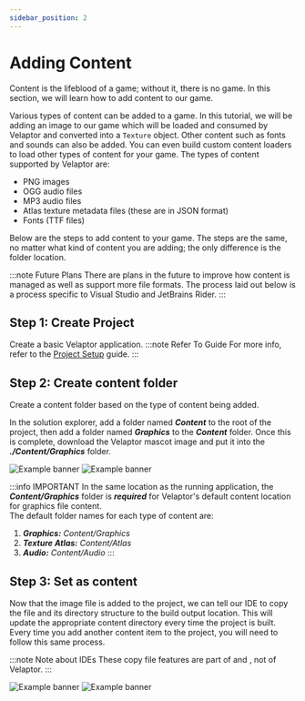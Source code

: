 ```yaml
---
sidebar_position: 2
---
```



# Adding Content

Content is the lifeblood of a game; without it, there is no game. In this section, we will
learn how to add content to our game.

Various types of content can be added to a game. In this tutorial, we will be adding an image to our game which will be loaded and consumed by Velaptor and converted into a `Texture` object. Other content such as fonts and sounds can also be added. You can even build custom content loaders to load other types of content for your game.
The types of content supported by Velaptor are:
- PNG images
- OGG audio files
- MP3 audio files
- Atlas texture metadata files (these are in JSON format)
- Fonts (TTF files)

Below are the steps to add content to your game. The steps are the same, no matter what kind of content you are adding;
the only difference is the folder location.

:::note Future Plans
There are plans in the future to improve how content is managed as well as support more file formats.
The process laid out below is a process specific to Visual Studio and JetBrains Rider.
:::


## <span className="color-step">Step 1: Create Project</span>

Create a basic Velaptor application.
:::note Refer To Guide
For more info, refer to the [Project Setup](./project-setup) guide.
:::


## <span className="color-step">Step 2: Create content folder</span>

Create a content folder based on the type of content being added.


In the solution explorer, add a folder named _**Content**_ to the root of the project, then add a folder named _**Graphics**_ to the _**Content**_ folder.
Once this is complete, download the Velaptor mascot image and put it into the _**./Content/Graphics**_ folder.

<Tabs>
    <TabItem value="vs" label="Visual Studio" default>
        <img style={{width: '70%'}} src={require('@site/static/img/tutorials/guides/rendering-textures/add-texture-vs.gif').default} alt="Example banner"/>
    </TabItem>
    <TabItem value="banana" label="JetBrains Rider">
        <img style={{width: '70%'}} src={require('@site/static/img/tutorials/guides/rendering-textures/add-texture-rider.gif').default} alt="Example banner"/>
    </TabItem>
</Tabs>

:::info IMPORTANT
In the same location as the running application, the _**Content/Graphics**_ folder is _**required**_ for Velaptor's default content location for graphics file content.  
The default folder names for each type of content are:
1. _**Graphics:**_ _Content/Graphics_
2. _**Texture Atlas:**_ _Content/Atlas_
3. _**Audio:**_ _Content/Audio_
:::


## <span className="color-step">Step 3: Set as content</span>

Now that the image file is added to the project, we can tell our IDE to copy the file and its directory
structure to the build output location. This will update the appropriate content directory every time the
project is built. Every time you add another content item to the project, you will need to follow this same process.

:::note Note about IDEs
These copy file features are part of <Url href="https://visualstudio.microsoft.com/" text="Visual Studio" openInNewTab="true"/> and
<Url href="https://www.jetbrains.com/rider/" text="JetBrains Rider" openInNewTab="true"/>, not of Velaptor.
:::

<Tabs>
    <TabItem value="vs" label="Visual Studio" default>
        <img style={{width: '70%'}} src={require('@site/static/img/tutorials/guides/rendering-textures/texture-properties-vs.gif').default} alt="Example banner"/>
    </TabItem>
    <TabItem value="banana" label="JetBrains Rider">
        <img style={{width: '70%'}} src={require('@site/static/img/tutorials/guides/rendering-textures/texture-properties-rider.gif').default} alt="Example banner"/>
    </TabItem>
</Tabs>
